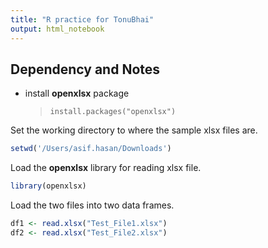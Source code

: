 ```yaml
---
title: "R practice for TonuBhai"
output: html_notebook
---
```


## Dependency and Notes
* install **openxlsx** package

    > `install.packages("openxlsx")`

Set the working directory to where the sample xlsx files are.
```r
setwd('/Users/asif.hasan/Downloads')
```

Load the **openxlsx** library for reading xlsx file.
```r
library(openxlsx)
```

Load the two files into two data frames.
```r
df1 <- read.xlsx("Test_File1.xlsx")
df2 <- read.xlsx("Test_File2.xlsx")
```

